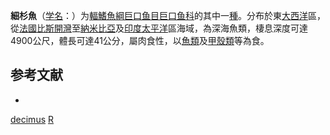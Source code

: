 {{Speciesbox
| taxon = Rhadinesthes decimus
| binomial_authority = [[Zugmayer|Zugmayer]], 1911
| status = NE
| status_system = IUCN3.1
| synonyms = *''Astronesthes decimus''<br /><small>Zugmayer, 1911</small>
*''Rhadinesthes jacobssoni''<br /><small>Nybelin, 1947</small>
*''Rhadinesthes lucberti''<br /><small>Blanc & Blache, 1963</small>
}}

'''細杉魚'''（[[学名|学名]]：{{lang|la|''Rhadinesthes decimus''}}）为[[輻鰭魚綱|輻鰭魚綱]][[巨口鱼目|巨口鱼目]][[巨口鱼科|巨口鱼科]]的其中一[[種|種]]。分布於東[[大西洋|大西洋]]區，從[[法國|法國]][[比斯開灣|比斯開灣]]至[[納米比亞|納米比亞]]及[[印度|印度]][[太平洋|太平洋]]區海域，為深海魚類，棲息深度可達4900公尺，體長可達41公分，屬肉食性，以[[魚類|魚類]]及[[甲殼類|甲殼類]]等為食。

== 参考文献 ==
{{refbegin}}
*{{FishBase_species|genus=Rhadinesthes|species=decimus|year=2012|month=2}}
{{refend}}

{{Taxonbar}}
[[Category:细杉鱼属|decimus]]
[[Category:1911年描述的魚類|R]]